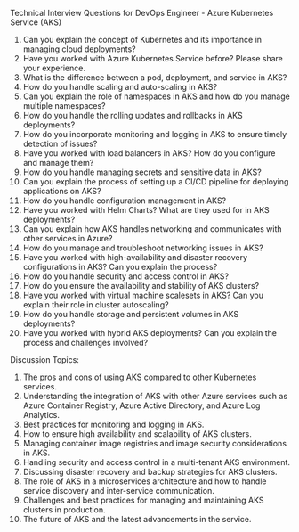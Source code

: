 

Technical Interview Questions for DevOps Engineer - Azure Kubernetes Service (AKS)

1. Can you explain the concept of Kubernetes and its importance in managing cloud deployments?
2. Have you worked with Azure Kubernetes Service before? Please share your experience.
3. What is the difference between a pod, deployment, and service in AKS?
4. How do you handle scaling and auto-scaling in AKS?
5. Can you explain the role of namespaces in AKS and how do you manage multiple namespaces?
6. How do you handle the rolling updates and rollbacks in AKS deployments?
7. How do you incorporate monitoring and logging in AKS to ensure timely detection of issues?
8. Have you worked with load balancers in AKS? How do you configure and manage them?
9. How do you handle managing secrets and sensitive data in AKS?
10. Can you explain the process of setting up a CI/CD pipeline for deploying applications on AKS?
11. How do you handle configuration management in AKS?
12. Have you worked with Helm Charts? What are they used for in AKS deployments?
13. Can you explain how AKS handles networking and communicates with other services in Azure?
14. How do you manage and troubleshoot networking issues in AKS?
15. Have you worked with high-availability and disaster recovery configurations in AKS? Can you explain the process?
16. How do you handle security and access control in AKS? 
17. How do you ensure the availability and stability of AKS clusters?
18. Have you worked with virtual machine scalesets in AKS? Can you explain their role in cluster autoscaling?
19. How do you handle storage and persistent volumes in AKS deployments?
20. Have you worked with hybrid AKS deployments? Can you explain the process and challenges involved?

Discussion Topics:

1. The pros and cons of using AKS compared to other Kubernetes services.
2. Understanding the integration of AKS with other Azure services such as Azure Container Registry, Azure Active Directory, and Azure Log Analytics.
3. Best practices for monitoring and logging in AKS.
4. How to ensure high availability and scalability of AKS clusters.
5. Managing container image registries and image security considerations in AKS.
6. Handling security and access control in a multi-tenant AKS environment.
7. Discussing disaster recovery and backup strategies for AKS clusters.
8. The role of AKS in a microservices architecture and how to handle service discovery and inter-service communication.
9. Challenges and best practices for managing and maintaining AKS clusters in production.
10. The future of AKS and the latest advancements in the service.